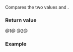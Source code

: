 {{cpp/chrono/title|1=operator==,&lt;=&gt;{{small|(std::chrono::year_month)}}}}
{{cpp/chrono/year_month/navbar}}
{{dcl begin}}
{{dcl header|chrono}}
{{dcl|since=c++20|num=1|1=
constexpr bool operator==( const std::chrono::year_month&amp; x,
                           const std::chrono::year_month&amp; y ) noexcept;
}}
{{dcl|since=c++20|num=2|1=
constexpr std::strong_ordering operator&lt;=&gt;( const std::chrono::year_month&amp; x,
                                            const std::chrono::year_month&amp; y ) noexcept;
}}
{{dcl end}}

Compares the two {{tt|year_month}} values {{c|x}} and {{c|y}}.

{{cpp/note synthesized compare}}

===Return value===
@1@ {{c|1=x.year() == y.year() &amp;&amp; x.month() == y.month()}}
@2@ {{c|1=x.year() &lt;=&gt; y.year() != 0 ? x.year() &lt;=&gt; y.year() : x.month() &lt;=&gt; y.month()}}

===Example===
{{example
|code=
#include &lt;chrono&gt;
#include &lt;iostream&gt;

int main()
{
    using namespace std::chrono;

    constexpr year_month ym1{year(2021), month(7)};
    constexpr year_month ym2{year(2021)/7};
    static_assert(ym1 == ym2);
    std::cout &lt;&lt; ym1 &lt;&lt; '\n';

    static_assert((2020y/1 &lt; 2020y/2) &amp;&amp; (2020y/2 == 2020y/2) &amp;&amp; (2020y/3 &lt;= 2021y/3) &amp;&amp;
                  (2023y/1 &gt; 2020y/2) &amp;&amp; (3020y/2 != 2020y/2) &amp;&amp; (2020y/3 &gt;= 2020y/3));
}
|output=
2021/Jul
}}

{{langlinks|es|ja|ru|zh}}